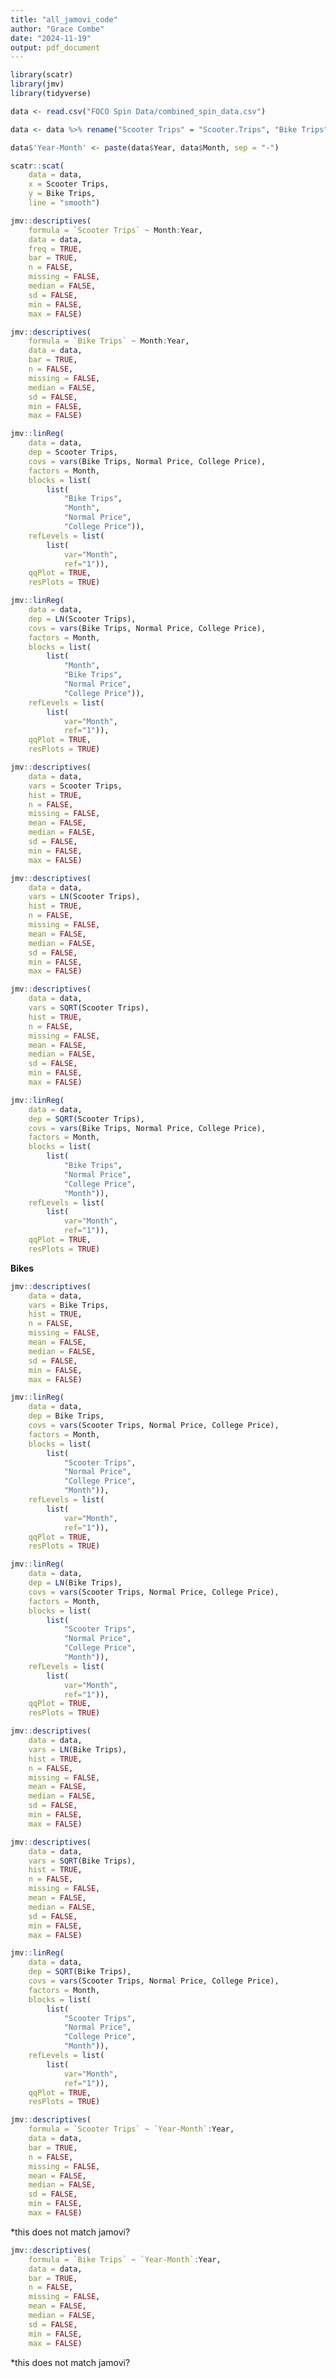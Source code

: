 ```yaml
---
title: "all_jamovi_code"
author: "Grace Combe"
date: "2024-11-19"
output: pdf_document
---
```

```r
library(scatr)
library(jmv)
library(tidyverse)
```


```r
data <- read.csv("FOCO Spin Data/combined_spin_data.csv")
```

```r
data <- data %>% rename("Scooter Trips" = "Scooter.Trips", "Bike Trips" = "Bike.Trips")
```

```r
data$'Year-Month' <- paste(data$Year, data$Month, sep = "-")
```

```r
scatr::scat(
    data = data,
    x = Scooter Trips,
    y = Bike Trips,
    line = "smooth")
```
```r
jmv::descriptives(
    formula = `Scooter Trips` ~ Month:Year,
    data = data,
    freq = TRUE,
    bar = TRUE,
    n = FALSE,
    missing = FALSE,
    median = FALSE,
    sd = FALSE,
    min = FALSE,
    max = FALSE)
```

```r
jmv::descriptives(
    formula = `Bike Trips` ~ Month:Year,
    data = data,
    bar = TRUE,
    n = FALSE,
    missing = FALSE,
    median = FALSE,
    sd = FALSE,
    min = FALSE,
    max = FALSE)
```

```r
jmv::linReg(
    data = data,
    dep = Scooter Trips,
    covs = vars(Bike Trips, Normal Price, College Price),
    factors = Month,
    blocks = list(
        list(
            "Bike Trips",
            "Month",
            "Normal Price",
            "College Price")),
    refLevels = list(
        list(
            var="Month",
            ref="1")),
    qqPlot = TRUE,
    resPlots = TRUE)
```

```r
jmv::linReg(
    data = data,
    dep = LN(Scooter Trips),
    covs = vars(Bike Trips, Normal Price, College Price),
    factors = Month,
    blocks = list(
        list(
            "Month",
            "Bike Trips",
            "Normal Price",
            "College Price")),
    refLevels = list(
        list(
            var="Month",
            ref="1")),
    qqPlot = TRUE,
    resPlots = TRUE)
```

```r
jmv::descriptives(
    data = data,
    vars = Scooter Trips,
    hist = TRUE,
    n = FALSE,
    missing = FALSE,
    mean = FALSE,
    median = FALSE,
    sd = FALSE,
    min = FALSE,
    max = FALSE)
```

```r
jmv::descriptives(
    data = data,
    vars = LN(Scooter Trips),
    hist = TRUE,
    n = FALSE,
    missing = FALSE,
    mean = FALSE,
    median = FALSE,
    sd = FALSE,
    min = FALSE,
    max = FALSE)
```

```r
jmv::descriptives(
    data = data,
    vars = SQRT(Scooter Trips),
    hist = TRUE,
    n = FALSE,
    missing = FALSE,
    mean = FALSE,
    median = FALSE,
    sd = FALSE,
    min = FALSE,
    max = FALSE)
```

```r
jmv::linReg(
    data = data,
    dep = SQRT(Scooter Trips),
    covs = vars(Bike Trips, Normal Price, College Price),
    factors = Month,
    blocks = list(
        list(
            "Bike Trips",
            "Normal Price",
            "College Price",
            "Month")),
    refLevels = list(
        list(
            var="Month",
            ref="1")),
    qqPlot = TRUE,
    resPlots = TRUE)
```

**Bikes**
```r
jmv::descriptives(
    data = data,
    vars = Bike Trips,
    hist = TRUE,
    n = FALSE,
    missing = FALSE,
    mean = FALSE,
    median = FALSE,
    sd = FALSE,
    min = FALSE,
    max = FALSE)
```

```r
jmv::linReg(
    data = data,
    dep = Bike Trips,
    covs = vars(Scooter Trips, Normal Price, College Price),
    factors = Month,
    blocks = list(
        list(
            "Scooter Trips",
            "Normal Price",
            "College Price",
            "Month")),
    refLevels = list(
        list(
            var="Month",
            ref="1")),
    qqPlot = TRUE,
    resPlots = TRUE)
```

```r
jmv::linReg(
    data = data,
    dep = LN(Bike Trips),
    covs = vars(Scooter Trips, Normal Price, College Price),
    factors = Month,
    blocks = list(
        list(
            "Scooter Trips",
            "Normal Price",
            "College Price",
            "Month")),
    refLevels = list(
        list(
            var="Month",
            ref="1")),
    qqPlot = TRUE,
    resPlots = TRUE)
```

```r
jmv::descriptives(
    data = data,
    vars = LN(Bike Trips),
    hist = TRUE,
    n = FALSE,
    missing = FALSE,
    mean = FALSE,
    median = FALSE,
    sd = FALSE,
    min = FALSE,
    max = FALSE)
```

```r
jmv::descriptives(
    data = data,
    vars = SQRT(Bike Trips),
    hist = TRUE,
    n = FALSE,
    missing = FALSE,
    mean = FALSE,
    median = FALSE,
    sd = FALSE,
    min = FALSE,
    max = FALSE)
```

```r
jmv::linReg(
    data = data,
    dep = SQRT(Bike Trips),
    covs = vars(Scooter Trips, Normal Price, College Price),
    factors = Month,
    blocks = list(
        list(
            "Scooter Trips",
            "Normal Price",
            "College Price",
            "Month")),
    refLevels = list(
        list(
            var="Month",
            ref="1")),
    qqPlot = TRUE,
    resPlots = TRUE)
```

```r
jmv::descriptives(
    formula = `Scooter Trips` ~ `Year-Month`:Year,
    data = data,
    bar = TRUE,
    n = FALSE,
    missing = FALSE,
    mean = FALSE,
    median = FALSE,
    sd = FALSE,
    min = FALSE,
    max = FALSE)
```
*this does not match jamovi?

```r
jmv::descriptives(
    formula = `Bike Trips` ~ `Year-Month`:Year,
    data = data,
    bar = TRUE,
    n = FALSE,
    missing = FALSE,
    mean = FALSE,
    median = FALSE,
    sd = FALSE,
    min = FALSE,
    max = FALSE)
```
*this does not match jamovi?



